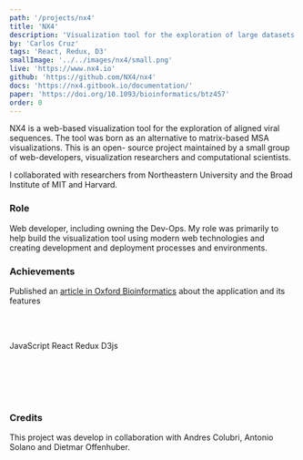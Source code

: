 ```yaml
---
path: '/projects/nx4'
title: 'NX4'
description: 'Visualization tool for the exploration of large datasets of viral sequences.'
by: 'Carlos Cruz'
tags: 'React, Redux, D3'
smallImage: '../../images/nx4/small.png'
live: 'https://www.nx4.io'
github: 'https://github.com/NX4/nx4'
docs: 'https://nx4.gitbook.io/documentation/'
paper: 'https://doi.org/10.1093/bioinformatics/btz457'
order: 0
---
```




NX4 is a web-based visualization tool for the exploration of aligned viral sequences. The tool was born as an alternative to matrix-based MSA visualizations.
This is an open- source project maintained by a small group of web-developers, visualization researchers and computational scientists.

I collaborated with researchers from Northeastern University and the Broad Institute of MIT and Harvard.

### Role

Web developer, including owning the Dev-Ops. My role was primarily to help build the visualization tool using modern web technologies and creating development and deployment processes and environments.

### Achievements

Published an [article in Oxford Bioinformatics](https://doi.org/10.1093/bioinformatics/btz457) about the application and its features


<br></br>

<TagContainer>
  <Tag>JavaScript</Tag>
  <Tag>React</Tag>
  <Tag>Redux</Tag>
  <Tag>D3js</Tag>
</TagContainer>

<br>
</br>
<br>
</br>

<Slider dots infinite slidesToShow={1} slidesToScroll={1}>
  <div>
      <ImageMDX src="nx4-show-0.png" alt="ore" />
  </div>
  <div>
      <ImageMDX src="nx4-show-1.png" alt="ore" />
  </div>
</Slider>

<br>
</br>

### Credits

This project was develop in collaboration with Andres Colubri, Antonio Solano and Dietmar Offenhuber.
